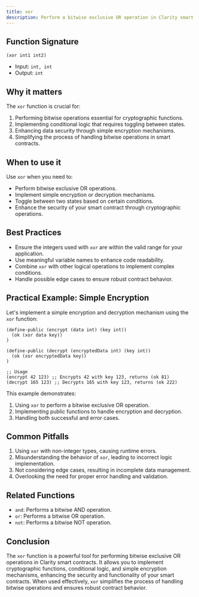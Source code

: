 ```yaml
---
title: xor
description: Perform a bitwise exclusive OR operation in Clarity smart contracts.
---
```


## Function Signature

```clarity
(xor int1 int2)
```

- Input: `int, int`
- Output: `int`

## Why it matters

The `xor` function is crucial for:

1. Performing bitwise operations essential for cryptographic functions.
2. Implementing conditional logic that requires toggling between states.
3. Enhancing data security through simple encryption mechanisms.
4. Simplifying the process of handling bitwise operations in smart contracts.

## When to use it

Use `xor` when you need to:

- Perform bitwise exclusive OR operations.
- Implement simple encryption or decryption mechanisms.
- Toggle between two states based on certain conditions.
- Enhance the security of your smart contract through cryptographic operations.

## Best Practices

- Ensure the integers used with `xor` are within the valid range for your application.
- Use meaningful variable names to enhance code readability.
- Combine `xor` with other logical operations to implement complex conditions.
- Handle possible edge cases to ensure robust contract behavior.

## Practical Example: Simple Encryption

Let's implement a simple encryption and decryption mechanism using the `xor` function:

```clarity
(define-public (encrypt (data int) (key int))
  (ok (xor data key))
)

(define-public (decrypt (encryptedData int) (key int))
  (ok (xor encryptedData key))
)

;; Usage
(encrypt 42 123) ;; Encrypts 42 with key 123, returns (ok 81)
(decrypt 165 123) ;; Decrypts 165 with key 123, returns (ok 222)
```

This example demonstrates:
1. Using `xor` to perform a bitwise exclusive OR operation.
2. Implementing public functions to handle encryption and decryption.
3. Handling both successful and error cases.

## Common Pitfalls

1. Using `xor` with non-integer types, causing runtime errors.
2. Misunderstanding the behavior of `xor`, leading to incorrect logic implementation.
3. Not considering edge cases, resulting in incomplete data management.
4. Overlooking the need for proper error handling and validation.

## Related Functions

- `and`: Performs a bitwise AND operation.
- `or`: Performs a bitwise OR operation.
- `not`: Performs a bitwise NOT operation.

## Conclusion

The `xor` function is a powerful tool for performing bitwise exclusive OR operations in Clarity smart contracts. It allows you to implement cryptographic functions, conditional logic, and simple encryption mechanisms, enhancing the security and functionality of your smart contracts. When used effectively, `xor` simplifies the process of handling bitwise operations and ensures robust contract behavior.
